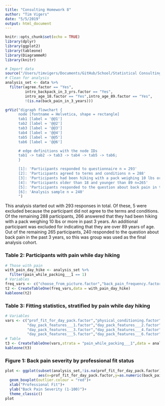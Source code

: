 ```yaml
---
title: "Consulting Homework 8"
author: "Tim Vigers"
date: "5/5/2019"
output: html_document
---
```


```r
knitr::opts_chunk$set(echo = TRUE)
library(dplyr)
library(ggplot2)
library(tableone)
library(DiagrammeR)
library(knitr)
```

```r
# Import data
source("/Users/timvigers/Documents/GitHub/School/Statistical Consulting 2/Kiernan Project/Data/survey.r")
# Clean for analysis
analysis_set <- data %>%
  filter(agree.factor == "Yes",
         intro_backpack_in_3_yrs.factor == "Yes",
         intro_age_18.factor == "Yes",intro_age_89.factor == "Yes",
         !(is.na(back_pain_in_3_years)))
```

```r
grViz("digraph flowchart {
      node [fontname = Helvetica, shape = rectangle]        
      tab1 [label = '@@1']
      tab2 [label = '@@2']
      tab3 [label = '@@3']
      tab4 [label = '@@4']
      tab5 [label = '@@5']
      tab6 [label = '@@6']

      # edge definitions with the node IDs
      tab1 -> tab2 -> tab3 -> tab4 -> tab5 -> tab6;
      }

      [1]: 'Participants responded to questionnaire n = 293'
      [2]: 'Participants agreed to terms and conditions n = 288'
      [3]: 'Participants had been hiking with a pack weighing 10 lbs or more in past 3 years n = 266'
      [4]: 'Participants older than 18 and younger than 89 n=265'
      [5]: 'Participants responded to the question about back pain in the past 3 years n = 240'
      [6]: 'Analysis sample n = 240' 
      ")
```

This analysis started out with 293 responses in total. Of these, 5 were excluded because the participant did not agree to the terms and conditions. Of the remaining 288 participants, 266 answered that they had been hiking with a pack weighing 10 lbs or more in past 3 years. An additional participant was excluded for indicating that they are over 89 years of age. Out of the remaining 265 participants, 240 responded to the question about back pain in the past 3 years, so this was group was used as the final analysis cohort.

### Table 2: Participants with pain while day hiking

```r
# Those with pain
with_pain_day_hike <- analysis_set %>%
  filter(pain_while_packing___1 == 1)
# Variables
freq_vars <- c("choose_from_picture.factor","back_pain_frequency.factor")
t2 <- CreateTableOne(freq_vars,data = with_pain_day_hike)
kableone(t2)
```

### Table 3: Fitting statistics, stratified by pain while day hiking

```r
# Variables
vars <- c("prof_fit_for_day_pack.factor","physical_conditioning.factor",
          "day_pack_features___1.factor","day_pack_features___2.factor",
          "day_pack_features___3.factor","day_pack_features___4.factor",
          "day_pack_features___5.factor","day_pack_features___6.factor")
# Table
t3 <- CreateTableOne(vars,strata = "pain_while_packing___1",data = analysis_set)
kableone(t3)
```

### Figure 1: Back pain severity by professional fit status

```r
plot <- ggplot(subset(analysis_set,!is.na(prof_fit_for_day_pack.factor)),
               aes(x=prof_fit_for_day_pack.factor,y=as.numeric(back_pain),na.rm=T))+
  geom_boxplot(outlier.colour = "red")+
  xlab("Professional Fit")+
  ylab("Back Pain Severity (1-100)")+
  theme_classic()
plot
```